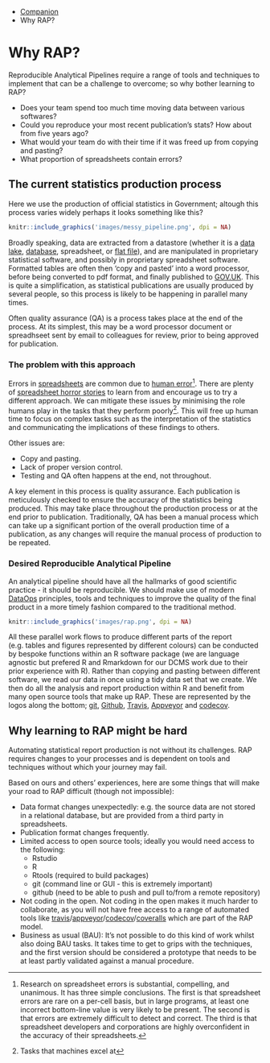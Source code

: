 ::: {.breadcrumbs}
* [Companion](companion-index.html)
* Why RAP?
:::

# Why RAP?

Reproducible Analytical Pipelines require a range of tools and techniques to implement that can be a challenge to overcome; so why bother learning to RAP?

* Does your team spend too much time moving data between various softwares?
* Could you reproduce your most recent publication's stats? How about from five years ago?
* What would your team do with their time if it was freed up from copying and pasting?
* What proportion of spreadsheets contain errors?

## The current statistics production process

Here we use the production of official statistics in Government; altough this process varies widely perhaps it looks something like this?

```r
knitr::include_graphics('images/messy_pipeline.png', dpi = NA)
```

Broadly speaking, data are extracted from a datastore (whether it is a [data lake](https://en.wikipedia.org/wiki/Data_lake), [database](https://en.wikipedia.org/wiki/Database), spreadsheet, or [flat file](https://en.wikipedia.org/wiki/Flat_file_database)), and are manipulated in proprietary statistical software, and possibly in proprietary spreadsheet software. Formatted tables are often then ‘copy and pasted’ into a word processor, before being converted to pdf format, and finally published to [GOV.UK](https://www.gov.uk/). This is quite a simplification, as statistical publications are usually produced by several people, so this process is likely to be happening in parallel many times.

Often quality assurance (QA) is a process takes place at the end of the process. At its simplest, this may be a word processor document or spreadhseet sent by email to colleagues for review, prior to being approved for publication.

### The problem with this approach

Errors in [spreadsheets](http://faculty.tuck.dartmouth.edu/images/uploads/faculty/serp/Errors.pdf) are common due to [human error](https://arxiv.org/abs/1602.02601)^[Research on spreadsheet errors is substantial, compelling, and unanimous. It has three simple conclusions. The first is that spreadsheet errors are rare on a per-cell basis, but in large programs, at least one incorrect bottom-line value is very likely to be present. The second is that errors are extremely difficult to detect and correct. The third is that spreadsheet developers and corporations are highly overconfident in the accuracy of their spreadsheets.]. There are plenty of [spreadsheet horror stories](http://www.eusprig.org/horror-stories.htm) to learn from and encourage us to try a different approach. We can mitigate these issues by minimising the role humans play in the tasks that they perform poorly^[Tasks that machines excel at]. This will free up human time to focus on complex tasks such as the interpretation of the statistics and communicating the implications of these findings to others.

Other issues are:

* Copy and pasting.
* Lack of proper version control.
* Testing and QA often happens at the end, not throughout.

A key element in this process is quality assurance. Each publication is meticulously checked to ensure the accuracy of the statistics being produced. This may take place throughout the production process or at the end prior to publication. Traditionally, QA has been a manual process which can take up a significant portion of the overall production time of a publication, as any changes will require the manual process of production to be repeated.

### Desired Reproducible Analytical Pipeline

An analytical pipeline should have all the hallmarks of good scientific practice - it should be reproducible. We should make use of modern [DataOps](https://en.wikipedia.org/wiki/Dataops) principles, tools and techniques to improve the quality of the final product in a more timely fashion compared to the traditional method.

```r
knitr::include_graphics('images/rap.png', dpi = NA)
```

All these parallel work flows to produce different parts of the report (e.g. tables and figures represented by different colours) can be conducted by bespoke functions within an R software package (we are language agnostic but prefered R and Rmarkdown for our DCMS work due to their prior experience with R). Rather than copying and pasting between different software, we read our data in once using a tidy data set that we create. We then do all the analysis and report production within R and benefit from many open source tools that make up RAP. These are represented by the logos along the bottom; [git](https://git-scm.com/), [Github](https://github.com/), [Travis](https://travis-ci.org/), [Appveyor](https://ci.appveyor.com/projects) and [codecov](https://codecov.io/).

## Why learning to RAP might be hard

Automating statistical report production is not without its challenges. RAP requires changes to your processes and is dependent on tools and techniques without which your journey may fail.

Based on ours and others' experiences, here are some things that will make your road to RAP difficult (though not impossible):

* Data format changes unexpectedly: e.g. the source data are not stored in a relational database, but are provided from a third party in spreadsheets.
* Publication format changes frequently.
* Limited access to open source tools; ideally you would need access to the following:
    * Rstudio
    * R
    * Rtools (required to build packages)
    * git (command line or GUI - this is extremely important)
    * github (need to be able to push and pull to/from a remote repository)
* Not coding in the open. Not coding in the open makes it much harder to collaborate, as you will not have free access to a range of automated tools like [travis](https://travis-ci.org/)/[appveyor](https://ci.appveyor.com/projects)/[codecov](https://codecov.io/)/[coveralls](https://coveralls.io/) which are part of the RAP model.
* Business as usual (BAU): It's not possible to do this kind of work whilst also doing BAU tasks. It takes time to get to grips with the techniques, and the first version should be considered a prototype that needs to be at least partly validated against a manual procedure.

